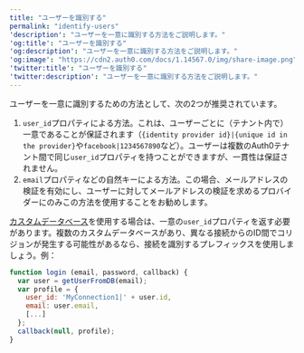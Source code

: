 ---
title: "ユーザーを識別する"
permalink: "identify-users"
'description': "ユーザーを一意に識別する方法をご説明します。"
'og:title': "ユーザーを識別する"
'og:description': "ユーザーを一意に識別する方法をご説明します。"
'og:image': "https://cdn2.auth0.com/docs/1.14567.0/img/share-image.png"
'twitter:title': "ユーザーを識別する"
'twitter:description': "ユーザーを一意に識別する方法をご説明します。"
---

ユーザーを一意に識別するための方法として、次の2つが推奨されています。

1. `user_id`プロパティによる方法。これは、ユーザーごとに（テナント内で）一意であることが保証されます（`{identity provider id}|{unique id in the provider}`や`facebook|1234567890`など）。ユーザーは複数のAuth0テナント間で同じ`user_id`プロパティを持つことができますが、一貫性は保証されません。
2. `email`プロパティなどの自然キーによる方法。この場合、メールアドレスの検証を有効にし、ユーザーに対してメールアドレスの検証を求めるプロバイダーにのみこの方法を使用することをお勧めします。

[カスタムデータベース](/ja-jp/connections/database/mysql)を使用する場合は、一意の`user_id`プロパティを返す必要があります。複数のカスタムデータベースがあり、異なる接続からのID間でコリジョンが発生する可能性があるなら、接続を識別するプレフィックスを使用しましょう。例：

```javascript lines
function login (email, password, callback) {
  var user = getUserFromDB(email);
  var profile = {
    user_id: 'MyConnection1|' + user.id,
    email: user.email,
    [...]
  };
  callback(null, profile);
}
```

